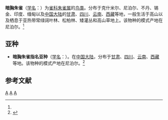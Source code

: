 {{Speciesbox 
| taxon = Procarduelis nipalensis
| image =  Dark-breasted Rosefinch Sikkim India.jpg
| image_caption = 雄鸟
| image2 = Dark-breasted Rosefinch Khangchendzonga National park West Sikkim India 30.03.2016.jpg
| image2_caption = 雌鸟
| status = LC
| status_system = IUCN3.1
| status_ref = <ref>{{IUCN|id=22720550 |title=''Procarduelis nipalensis'' |assessor=BirdLife International |assessor-link=BirdLife International |version=2013.2 |year=2012 |accessdate=26 November 2013}}</ref>
| binomial_authority = Blyth, 1843<ref name='id4155'>{{cite web| url =http://www.bioinfo.cn/db05/BjdwSpecies.php?action=view&id=4155| title =暗胸朱雀| work =《中国动物物种编目数据库》| publisher =中国科学院微生物研究所| author =中国科学院动物研究所| accessdate =2009-04-04| deadurl =yes| archiveurl =https://web.archive.org/web/20160305082829/http://www.bioinfo.cn/db05/BjdwSpecies.php?action=view&id=4155| archivedate =2016-03-05}}</ref>
}}

'''暗胸朱雀'''（[[学名|学名]]：{{lang|la|''Procarduelis nipalensis''}}）为[[雀科|雀科]][[朱雀属|朱雀属]]的[[鸟类|鸟类]]。分布于克什米尔、尼泊尔、不丹、锡金、印度、缅甸以及[[中国大陆|中国大陆]]的[[甘肃|甘肃]]、[[四川|四川]]、[[云南|云南]]、[[西藏|西藏]]等地，一般生活于高山以及栖息于亚热带常绿阔叶林、松柏林、矮灌丛和高山草地上。该物种的模式产地在尼泊尔。<ref name='id4155'/>

== 亚种 ==
*'''暗胸朱雀指名亚种'''（[[学名|学名]]：{{lang|la|''Procarduelis nipalensis nipalensis''}}）。在[[中国大陆|中国大陆]]，分布于[[甘肃|甘肃]]、[[四川|四川]]、[[云南|云南]]、[[西藏|西藏]]等地。该物种的模式产地在尼泊尔。<ref name='id4156'>{{cite web| url =http://www.bioinfo.cn/db05/BjdwSpecies.php?action=view&id=4156| title =暗胸朱雀指名亚种| work =《中国动物物种编目数据库》| publisher =中国科学院微生物研究所| author =中国科学院动物研究所| accessdate =2009-04-04| deadurl =yes| archiveurl =https://web.archive.org/web/20131203122335/http://www.bioinfo.cn/db05/BjdwSpecies.php?action=view| archivedate =2013-12-03}}</ref>

== 参考文献 ==
{{reflist}}
{{Taxonbar|from=Q27075738}}

[[Category:1843年描述的鸟类|A]]
[[Category:雀科|A]]
[[Category:单种属鸟类|A]]